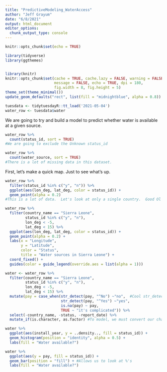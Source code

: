 ```yaml
---
title: "PredictiveModeling_WaterAccess"
author: "Jeff Grayum"
date: "6/8/2021"
output: html_document
editor_options: 
  chunk_output_type: console
---
```


```r
knitr::opts_chunk$set(echo = TRUE)
```

```r
library(tidyverse)
library(ggthemes)


library(knitr)
knitr::opts_chunk$set(cache = TRUE, cache.lazy = FALSE, warning = FALSE, 
                      message = FALSE, echo = TRUE, dpi = 180, 
                      fig.width = 8, fig.height = 5)
theme_set(theme_minimal())
update_geom_defaults("rect", list(fill = "midnightblue", alpha = 0.8))
```


```r
tuesdata <- tidytuesdayR::tt_load('2021-05-04')
water_row <- tuesdata$water
```

We are going to try and build a model to predict whether water is available at a given source.
```r
water_row %>%
  count(status_id, sort = TRUE)
#We are going to exclude the Unknown status_id

water_row %>%
  count(water_source, sort = TRUE)
#There is a lot of missing data in this dataset.
```

First, let's make a quick map.  Just to see what's up.
```r
water_row %>%
  filter(status_id %in% c("y", "n")) %>%
  ggplot(aes(lon_deg, lat_deg, color = status_id)) +
  geom_point(alpha = 0.2)
#This is a lot of data.  Let's look at only a single country.  Good Ol' Sierra Leone.

water_row %>%
  filter(country_name == "Sierra Leone",
         status_id %in% c("y", "n"),
         lon_deg < -5,
         lat_deg < 15) %>%
  ggplot(aes(lon_deg, lat_deg, color = status_id)) +
  geom_point(alpha = 0.2) +
  labs(x = "Longitude",
       y = "Latitude",
       color = "Status", 
       title = "Water sources in Sierra Leone") +
  coord_fixed() +
  guides(color = guide_legend(override.aes = list(alpha = 1)))
```


```r
water <- water_row %>%
  filter(country_name == "Sierra Leone",
         status_id %in% c("y", "n"),
         lon_deg < -5,
         lat_deg < 15) %>%
  mutate(pay = case_when(str_detect(pay, "^No") ~"no",  #Cool str_detect trick
                         str_detect(pay, "^Yes") ~"yes",
                         is.na(pay) ~ pay,
                         TRUE ~ "it's complicated")) %>%
  select(-country_name, -status, -report_date) %>%
  mutate_if(is.character, as.factor) #To model, we must convert our characters to factors.
```

```r
water %>%
  ggplot(aes(install_year, y = ..density.., fill = status_id)) +
  geom_histogram(position = "identity", alpha = 0.5) +
  labs(fill = "Water available?")

water %>%
  ggplot(aes(y = pay, fill = status_id)) +
  geom_bar(position = "fill") + #Allows us to look at %'s
  labs(fill = "Water available?")

```

